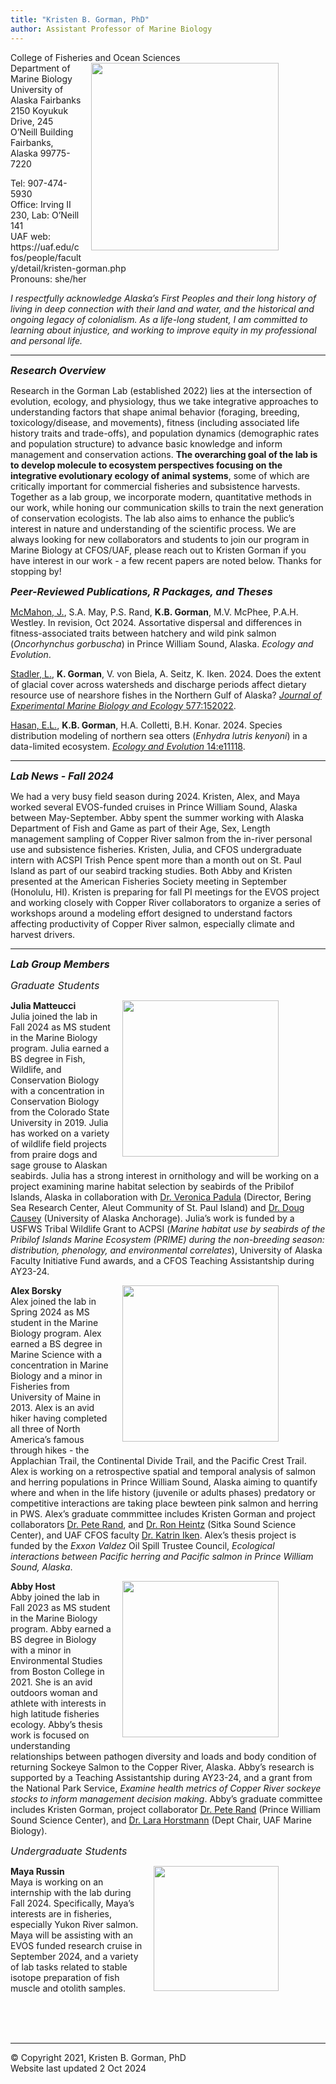 ```yaml
---
title: "Kristen B. Gorman, PhD"
author: Assistant Professor of Marine Biology
---
```


<p>College of Fisheries and Ocean Sciences<img style="float: right; margin: 0px 75px 15px 15px;" src="/Users/KBGorman/Documents/2021 KGorman website/gormankb.github.io/index_files/figure-html/KGorman_2019.jpg" width="300" />
<br>Department of Marine Biology
<br>University of Alaska Fairbanks
<br>2150 Koyukuk Drive, 245 O’Neill Building
<br>Fairbanks, Alaska 99775-7220

<P>Tel: 907-474-5930
<br>Office: Irving II 230, Lab: O'Neill 141
<br>UAF web: https://uaf.edu/cfos/people/faculty/detail/kristen-gorman.php
<br>Pronouns: she/her

<P>*I respectfully acknowledge Alaska's First Peoples and their long history of*
<br>*living in deep connection with their land and water, and the historical and*
<br>*ongoing legacy of colonialism. As a life-long student, I am committed to*
<br>*learning about injustice, and working to improve equity in my professional*
<br>*and personal life.*

<HR>
<font size="3"><b><i>Research Overview</b></i></font>
<p>Research in the Gorman Lab (established 2022) lies at the intersection of evolution, ecology, and physiology, thus we take integrative approaches to understanding factors that shape animal behavior (foraging, breeding, toxicology/disease, and movements), fitness (including associated life history traits and trade-offs), and population dynamics (demographic rates and population structure) to advance basic knowledge and inform management and conservation actions. **The overarching goal of the lab is to develop molecule to ecosystem perspectives focusing on the integrative evolutionary ecology of animal systems**, some of which are critically important for commercial fisheries and subsistence harvests. Together as a lab group, we incorporate modern, quantitative methods in our work, while honing our communication skills to train the next generation of conservation ecologists. The lab also aims to enhance the public's interest in nature and understanding of the scientific process. We are always looking for new collaborators and students to join our program in Marine Biology at CFOS/UAF, please reach out to Kristen Gorman if you have interest in our work - a few recent papers are noted below. Thanks for stopping by!

<font size="3"><b><i>Peer-Reviewed Publications, R Packages, and Theses</b></i></font>
<p><u>McMahon, J.</u>, S.A. May, P.S. Rand, **K.B. Gorman**, M.V. McPhee, P.A.H. Westley. In revision, Oct 2024. Assortative dispersal and differences in fitness-associated traits between hatchery and wild pink salmon (*Oncorhynchus gorbuscha*) in Prince William Sound, Alaska. *Ecology and Evolution*.

<p><u>Stadler, L.</u>, **K. Gorman**, V. von Biela, A. Seitz, K. Iken. 2024. Does the extent of glacial cover across watersheds and discharge periods affect dietary resource use of nearshore fishes in the Northern Gulf of Alaska? <a href="https://doi.org/10.1016/j.jembe.2024.152022">*Journal of Experimental Marine Biology and Ecology* 577:152022</a>.

<p><u>Hasan, E.L.</u>, **K.B. Gorman**, H.A. Colletti, B.H. Konar. 2024. Species distribution modeling of northern sea otters (*Enhydra lutris kenyoni*) in a data-limited ecosystem. <a href="https://doi.org/10.1002/ece3.11118">*Ecology and Evolution* 14:e11118</a>. 

<HR>
<font size="3"><b><i>Lab News - Fall 2024</b></i></font>
<p>We had a very busy field season during 2024. Kristen, Alex, and Maya worked several EVOS-funded cruises in Prince William Sound, Alaska between May-September. Abby spent the summer working with Alaska Department of Fish and Game as part of their Age, Sex, Length management sampling of Copper River salmon from the in-river personal use and subsistence fisheries. Kristen, Julia, and CFOS undergraduate intern with ACSPI Trish Pence spent more than a month out on St. Paul Island as part of our seabird tracking studies. Both Abby and Kristen presented at the American Fisheries Society meeting in September (Honolulu, HI). Kristen is preparing for fall PI meetings for the EVOS project and working closely with Copper River collaborators to organize a series of workshops around a modeling effort designed to understand factors affecting productivity of Copper River salmon, especially climate and harvest drivers.

<HR>
<font size="3"><b><i>Lab Group Members</b></i></font>
<p><font size="3"><i>Graduate Students</b></i></font>
<p>**Julia Matteucci**<img style="float: right; margin: 0px 75px 15px 15px;" src="/Users/KBGorman/Documents/2021 KGorman website/gormankb.github.io/index_files/figure-html/JuliaMatteucci.png" width="250" />
<br>Julia joined the lab in Fall 2024 as MS student in the Marine Biology program. Julia earned a BS degree in Fish, Wildlife, and Conservation Biology with a concentration in Conservation Biology from the Colorado State University in 2019. Julia has worked on a variety of wildlife field projects from praire dogs and sage grouse to Alaskan seabirds. Julia has a strong interest in ornithology and will be working on a project examining marine habitat selection by seabirds of the Pribilof Islands, Alaska in collaboration with <a href="https://www.aleut.com/bsrc/"> Dr. Veronica Padula</a> (Director, Bering Sea Research Center, Aleut Community of St. Paul Island) and <a href="https://www.uaa.alaska.edu/academics/college-of-arts-and-sciences/departments/biological-sciences/faculty/causey.cshtml">Dr. Doug Causey</a> (University of Alaska Anchorage). Julia's work is funded by a USFWS Tribal Wildlife Grant to ACPSI (*Marine habitat use by seabirds of the Pribilof Islands Marine Ecosystem (PRIME) during
the non-breeding season: distribution, phenology, and environmental correlates*), University of Alaska Faculty Initiative Fund awards, and a CFOS Teaching Assistantship during AY23-24.

<p>**Alex Borsky**<img style="float: right; margin: 0px 75px 15px 15px;" src="/Users/KBGorman/Documents/2021 KGorman website/gormankb.github.io/index_files/figure-html/AlexBorsky.JPG" width="250" />
<br>Alex joined the lab in Spring 2024 as MS student in the Marine Biology program. Alex earned a BS degree in Marine Science with a concentration in Marine Biology and a minor in Fisheries from University of Maine in 2013. Alex is an avid hiker having completed all three of North America's famous through hikes - the Applachian Trail, the Continental Divide Trail, and the Pacific Crest Trail. Alex is working on a retrospective spatial and temporal analysis of salmon and herring populations in Prince William Sound, Alaska aiming to quantify where and when in the life history (juvenile or adults phases) predatory or competitive interactions are taking place bewteen pink salmon and herring in PWS. Alex's graduate commmittee includes Kristen Gorman and project collaborators <a href="https://pwssc.org/about/pete-s-rand-phd/">Dr. Pete Rand</a>, and <a href="https://sitkascience.org/people/ron-heintz/">Dr. Ron Heintz</a> (Sitka Sound Science Center), and UAF CFOS faculty <a href="https://www.uaf.edu/cfos/people/faculty/detail/katrin-iken.php">Dr. Katrin Iken</a>. Alex's thesis project is funded by the *Exxon Valdez* Oil Spill Trustee Council, *Ecological interactions between Pacific herring and Pacific salmon in Prince William Sound, Alaska*.

<p>**Abby Host**<img style="float: right; margin: 0px 75px 15px 15px;" src="/Users/KBGorman/Documents/2021 KGorman website/gormankb.github.io/index_files/figure-html/AbbyHost.png" width="250" />
<br>Abby joined the lab in Fall 2023 as MS student in the Marine Biology program. Abby earned a BS degree in Biology with a minor in Environmental Studies from Boston College in 2021. She is an avid outdoors woman and athlete with interests in high latitude fisheries ecology. Abby's thesis work is focused on understanding relationships between pathogen diversity and loads and body condition of returning Sockeye Salmon to the Copper River, Alaska. Abby's research is supported by a Teaching Assistantship during AY23-24, and a grant from the National Park Service, *Examine health metrics of Copper River sockeye stocks to inform management decision making*. Abby's graduate committee includes Kristen Gorman, project collaborator <a href="https://pwssc.org/about/pete-s-rand-phd/">Dr. Pete Rand</a> (Prince William Sound Science Center), and <a href="https://www.uaf.edu/cfos/people/faculty/detail/lara-horstmann.php">Dr. Lara Horstmann</a> (Dept Chair, UAF Marine Biology).

<p><font size="3"><i>Undergraduate Students</b></i></font>
<p>**Maya Russin**<img style="float: right; margin: 0px 75px 15px 15px;" src="/Users/KBGorman/Documents/2021 KGorman website/gormankb.github.io/index_files/figure-html/MayaRussin.png" width="200" />
<br>Maya is working on an internship with the lab during Fall 2024. Specifically, Maya's interests are in fisheries, especially Yukon River salmon. Maya will be assisting with an EVOS funded research cruise in September 2024, and a variety of lab tasks related to stable isotope preparation of fish muscle and otolith samples.

<br>
<br>
<br>

<HR>
<p>© Copyright 2021, Kristen B. Gorman, PhD
<br> Website last updated 2 Oct 2024